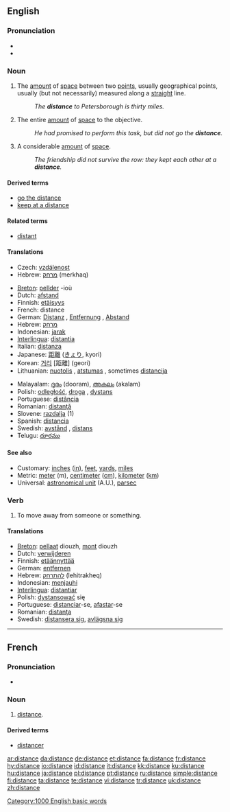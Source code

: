 ==English==

{{rank|try|loved|deal|625|distance|thinking|beginning|unless}}

===Pronunciation===
* {{IPA|/ˈdɪstəns/}}
* {{audio|en-us-distance.ogg|Audio (US)}}

===Noun===
{{en-noun|s|-}}

# {{countable}} The [[amount]] of [[space]] between two [[point]]s, usually geographical points, usually (but not necessarily) measured along a [[straight]] line.
#: ''The '''distance''' to Petersborough is thirty miles.''
# {{context|uncountable|figurative}} The entire [[amount]] of [[space]] to the objective.
#: ''He had promised to perform this task, but did not go the '''distance'''.''
# {{context|uncountable|figurative}} A considerable [[amount]] of [[space]].
#: ''The friendship did not survive the row: they kept each other at a '''distance'''.''

====Derived terms====
* [[go the distance]]
* [[keep at a distance]]

====Related terms====
* [[distant]]

====Translations====
{{trans-top|amount of space between two points}}
* Czech: [[vzdálenost]] {{f}}
*Hebrew: [[מרחק]] (merkhaq) {{m}}
{{trans-mid}}
{{trans-bottom}}
{{checktrans-top}}
* [[Breton]]: [[pellder]] {{m}} -ioù {{p}}
* Dutch: [[afstand]] {{m}}
* Finnish: [[etäisyys]]
* French: distance {{f}}
* German: [[Distanz]] {{f}}, [[Entfernung]] {{f}}, [[Abstand]] {{m}}
* Hebrew: [[מרחק]] {{m}}
* Indonesian: [[jarak]]
* [[Interlingua]]: [[distantia]]
* Italian: [[distanza]] {{f}}
* Japanese: [[距離]] ([[きょり]], kyori)
* Korean: [[거리]] [距離] (geori)
* Lithuanian: [[nuotolis]] {{m}}, [[atstumas]] {{m}}, sometimes [[distancija]] {{f}}
{{trans-mid}}
* Malayalam: [[ദൂരം]] (dooram), [[അകലം]] (akalam)
* Polish: [[odległość]], [[droga]] {{f}}, [[dystans]] {{m}}
* Portuguese: [[distância]] {{f}}
* Romanian: [[distanţă]] {{f}}
* Slovene: [[razdalja]] {{f}} (1)
* Spanish: [[distancia]] {{f}}
* Swedish: [[avstånd]] {{n}}, [[distans]] {{c}}
* Telugu: [[దూరము]]
{{trans-bottom}}

====See also====
* Customary: [[inch]]es ([[in]]), [[feet]], [[yard]]s, [[mile]]s
* Metric: [[meter]] (m), [[centimeter]] ([[cm]]), [[kilometer]] ([[km]])
* Universal: [[astronomical unit]] (A.U.), [[parsec]]


===Verb===
{{en-verb|distanc|ing}}

# To move away from someone or something.

====Translations====
* [[Breton]]: [[pellaat]] diouzh, [[mont]] diouzh
* Dutch: [[verwijderen]]
* Finnish: [[etäännyttää]]
* German: [[entfernen]]
* Hebrew: [[להתרחק]] (lehitrakheq)
* Indonesian: [[menjauhi]]
* [[Interlingua]]: [[distantiar]]
* Polish: [[dystansować]] się
* Portuguese: [[distanciar]]-se, [[afastar]]-se
* Romanian: [[distanţa]]
* Swedish: [[distansera sig]], [[avlägsna sig]]

[[Category:1000 English basic words]]

----

==French==

===Pronunciation===
* {{IPA|/dis'tɔ̃s(ə)/}}

===Noun===
{{fr-noun|f}}

# [[distance]].

====Derived terms====
*[[distancer]]

[[ar:distance]]
[[da:distance]]
[[de:distance]]
[[et:distance]]
[[fa:distance]]
[[fr:distance]]
[[hy:distance]]
[[io:distance]]
[[id:distance]]
[[it:distance]]
[[kk:distance]]
[[ku:distance]]
[[hu:distance]]
[[ja:distance]]
[[pl:distance]]
[[pt:distance]]
[[ru:distance]]
[[simple:distance]]
[[fi:distance]]
[[ta:distance]]
[[te:distance]]
[[vi:distance]]
[[tr:distance]]
[[uk:distance]]
[[zh:distance]]